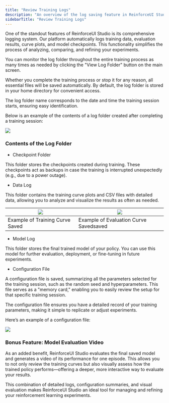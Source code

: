 ```yaml
---
title: "Review Training Logs"
description: "An overview of the log saving feature in ReinforceUI Studio."
sidebarTitle: "Review Training Logs"
---
```


One of the standout features of ReinforceUI Studio is its comprehensive logging system. Our platform automatically logs training data, evaluation results, curve plots, and model checkpoints. This functionality simplifies the process of analyzing, comparing, and refining your experiments.

You can monitor the log folder throughout the entire training process as many times as needed by clicking the "View Log Folder" button on the main screen.

Whether you complete the training process or stop it for any reason, all essential files will be saved automatically. By default, the log folder is stored in your home directory for convenient access.

<Tip>
  The log folder name corresponds to the date and time the training session starts, ensuring easy identification.
</Tip>

Below is an example of the contents of a log folder created after completing a training session:

![](/images/log_folder_example.png)

### Contents of the Log Folder

- Checkpoint Folder

This folder stores the checkpoints created during training. These checkpoints act as backups in case the training is interrupted unexpectedly (e.g., due to a power outage).

* Data Log

This folder contains the training curve plots and CSV files with detailed data, allowing you to analyze and visualize the results as often as needed.

| ![](/images/training_log.png)          | ![](/images/evaluation_log.png)               |
| ------------------------------- | -------------------------------------- |
| Example of Training Curve Saved | Example of Evaluation Curve Savedsaved |

* Model Log

This folder stores the final trained model of your policy. You can use this model for further evaluation, deployment, or fine-tuning in future experiments.

* Configuration File

A configuration file is saved, summarizing all the parameters selected for the training session, such as the random seed and hyperparameters. This file serves as a "memory card," enabling you to easily review the setup for that specific training session.&#x9;

<Tip>
  The configuration file ensures you have a detailed record of your training parameters, making it simple to replicate or adjust experiments.
</Tip>

Here’s an example of a configuration file:

![](/images/example_config.png)

### Bonus Feature: Model Evaluation Video

As an added benefit, ReinforceUI Studio evaluates the final saved model and generates a video of its performance for one episode. This allows you to not only review the training curves but also visually assess how the trained policy performs—offering a deeper, more interactive way to evaluate your results.

This combination of detailed logs, configuration summaries, and visual evaluation makes ReinforceUI Studio an ideal tool for managing and refining your reinforcement learning experiments.